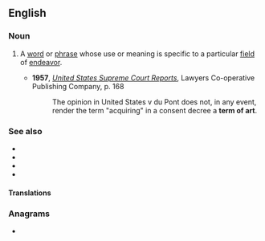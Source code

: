 ==English==

===Noun===
{{en-noun|terms of art}}

# A [[word]] or [[phrase]] whose use or meaning is specific to a particular [[field]] of [[endeavor]].
#: {{syn|en|technical term}}
#* '''1957''', ''[http://books.google.com/books?id=wfYxAAAAIAAJ&q=%22term+of+art%22&dq=%22term+of+art%22&ei=HHrTRtX4KYTwowKh_uTQBw&pgis=1 United States Supreme Court Reports]'', Lawyers Co-operative Publishing Company, p. 168
#*: The opinion in United States v du Pont does not, in any event, render the term "acquiring" in a consent decree a '''term of art'''.

===See also===
* {{l|en|argot}}
* {{l|en|cant}}
* {{l|en|jargon}}
* {{l|en|lingo}}

====Translations====
{{trans-see|term specific to a particular field|technical term}}

===Anagrams===
* {{anagrams|en|a=aefmorrtt|formatter}}